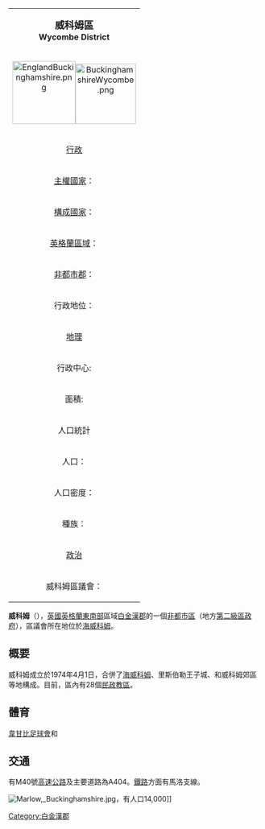 {{expand language|1=en|page=|time=2019-03-11T13:50:53+00:00}}
{{roughtranslation|time=2019-03-11T13:50:53+00:00}}
{| class="infobox bordered" align=right cellpadding=4 cellspacing=0 width=275 style="clear:right; margin: 0 0 1em 1em; background: #f9f9f9;  font-size: 95%;"
|-
|colspan=2 align=center bgcolor="#BFDFFF"|<big>'''威科姆區'''</big><br />'''Wycombe District'''</big>
|-
!colspan=2 align=center|[[Image:EnglandBuckinghamshire.png|125px]][[Image:BuckinghamshireWycombe.png|120px]]
|-
!colspan=2 align=center bgcolor="#BFDFFF"|[[行政|行政]]
|-
|[[主權國家|主權國家]]：|| [[英國|英國]]
|-
|[[構成國家|構成國家]]：|| [[英格蘭|英格蘭]]
|-
|[[英格蘭區域|英格蘭區域]]：|| [[東南英格蘭|東南英格蘭]]
|-
|[[非都市郡|非都市郡]]：|| [[白金漢郡|白金漢郡]]
|-
|行政地位：||'''[[非都市區|非都市區]]'''
（第二級地方行政區）
|-
!colspan=2 align=center bgcolor="#BFDFFF"|[[地理|地理]]
|-
|行政中心:||[[高威科姆|海威科姆]]
|-
|面積:||324.57 km²
（英格蘭排名135）
|-
!colspan=2 align=center bgcolor="#BFDFFF"|人口統計
|-
|人口：||161,400 人
（英格蘭排名108）
|-
|人口密度：||497 / km²
|-
|種族：||86.8% 白種人<br/>7.9% 亞洲人<br/>2.6% 黑人<br/>1.8% 混血
|-
!colspan=2 align=center bgcolor="#BFDFFF"|[[政治|政治]]
|-
|威科姆區議會：||[http://www.wycombe.gov.uk/ www.wycombe.gov.uk/]{{Wayback|url=http://www.wycombe.gov.uk/ |date=20091205023624 }}
|}

'''威科姆'''（{{lang-en|Wycombe}}），[[英國|英國]][[英格蘭|英格蘭]][[東南英格蘭|東南部]]區域[[白金漢郡|白金漢郡]]的一個[[非都市區|非都市區]]（地方[[英格蘭的區|第二級區政府]]），區議會所在地位於[[高威科姆|海威科姆]]。


== 概要 ==
威科姆成立於1974年4月1日，合併了[[高威科姆|海威科姆]]、里斯伯勒王子城、{{tsl|en|Marlow|瑪洛}}和威科姆郊區等地構成。目前，區內有28個[[民政教區|民政教區]]。


== 體育 ==
[[韋甘比足球會|韋甘比足球會]]和{{tsl|en|London Wasps|倫敦蜂}}



== 交通 ==
有M40號[[高速公路|高速公路]]及主要道路為A404。[[鐵路|鐵路]]方面有馬洛支線。



[[File:Marlow,_Buckinghamshire.jpg|thumb]]，有人口14,000]]




[[Category:白金漢郡|Category:白金漢郡]]